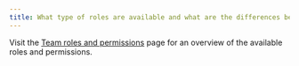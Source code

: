 ```yaml
---
title: What type of roles are available and what are the differences between them?
---
```


Visit the [Team roles and permissions](/guides/models/app/settings-page/teams.md#team-roles-and-permissions) page for an overview of the available roles and permissions.
